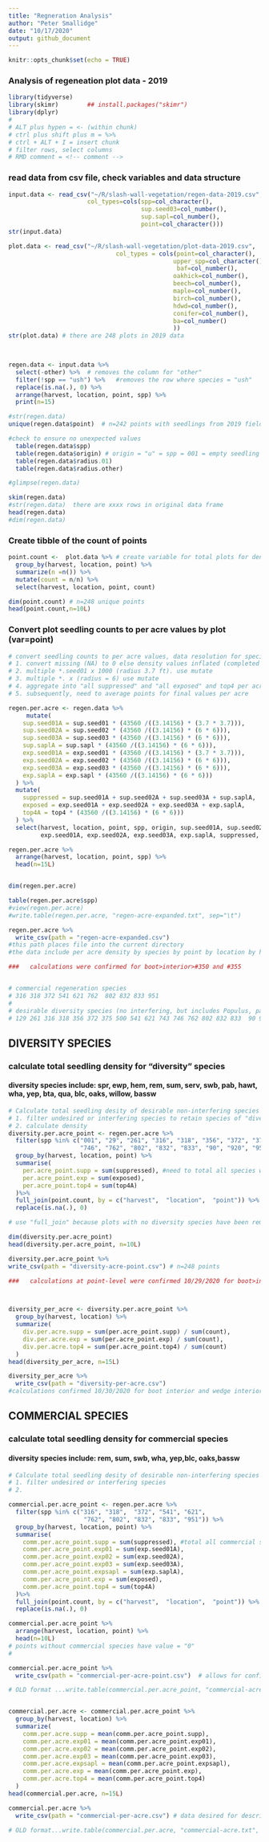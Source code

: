 ```yaml
---
title: "Regneration Analysis"
author: "Peter Smallidge"
date: "10/17/2020"
output: github_document
---
```


```r
knitr::opts_chunk$set(echo = TRUE)
```

### Analysis of regeneation plot data - 2019


```r

library(tidyverse)
library(skimr)        ## install.packages("skimr")
library(dplyr)
#
# ALT plus hypen = <- (within chunk)
# ctrl plus shift plus m = %>% 
# ctrl + ALT + I = insert chunk
# filter rows, select columns
# RMD comment = <!-- comment -->

```



### read data from csv file, check variables and data structure

<!-- note to self: in the "read_csv" code, after the file location the code
for 'col..." etc ensures that the specified column is adjusted to correct data type
the file "cheat sheet data-import" has details -->


```r
input.data <- read_csv("~/R/slash-wall-vegetation/regen-data-2019.csv",
                      col_types=cols(spp=col_character(), 
                                     sup.seed03=col_number(),
                                     sup.sapl=col_number(),
                                     point=col_character()))
str(input.data)

plot.data <- read_csv("~/R/slash-wall-vegetation/plot-data-2019.csv",
                              col_types = cols(point=col_character(),
                                              upper_spp=col_character(),
                                               baf=col_number(),
                                              oakhick=col_number(),
                                              beech=col_number(),
                                              maple=col_number(),
                                              birch=col_number(),
                                              hdwd=col_number(),
                                              conifer=col_number(),
                                              ba=col_number()
                                              ))
str(plot.data) # there are 248 plots in 2019 data

 

regen.data <- input.data %>% 
  select(-other) %>%  # removes the column for "other"
  filter(!spp == "ush") %>%   #removes the row where species = "ush"
  replace(is.na(.), 0) %>% 
  arrange(harvest, location, point, spp) %>% 
  print(n=15)

#str(regen.data)
unique(regen.data$point)  # n=242 points with seedlings from 2019 field data

#check to ensure no unexpected values
  table(regen.data$spp)
  table(regen.data$origin) # origin = "u" = spp = 001 = empty seedling plot
  table(regen.data$radius.01)
  table(regen.data$radius.other)

#glimpse(regen.data)

skim(regen.data)
#str(regen.data)  there are xxxx rows in original data frame
head(regen.data)
#dim(regen.data)

```

### Create tibble of the count of points

```r

point.count <-  plot.data %>% # create variable for total plots for denominator of average density
  group_by(harvest, location, point) %>% 
  summarize(n =n()) %>% 
  mutate(count = n/n) %>% 
  select(harvest, location, point, count) 

dim(point.count) # n=248 unique points
head(point.count,n=10L) 


```



### Convert plot seedling counts to per acre values by plot (var=point)

```r
# convert seedling counts to per acre values, data resolution for species by plot
# 1. convert missing (NA) to 0 else density values inflated (completed in previous chunk)
# 2. multiple *.seed01 x 1000 (radius 3.7 ft). use mutate
# 3. multiple *. x (radius = 6) use mutate
# 4. aggregate into "all suppressed" and "all exposed" and top4 per acre for each point
# 5. subsequently, need to average points for final values per acre

regen.per.acre <- regen.data %>% 
     mutate(
    sup.seed01A = sup.seed01 * (43560 /((3.14156) * (3.7 * 3.7))),
    sup.seed02A = sup.seed02 * (43560 /((3.14156) * (6 * 6))),
    sup.seed03A = sup.seed03 * (43560 /((3.14156) * (6 * 6))),
    sup.saplA = sup.sapl * (43560 /((3.14156) * (6 * 6))),
    exp.seed01A = exp.seed01 * (43560 /((3.14156) * (3.7 * 3.7))),
    exp.seed02A = exp.seed02 * (43560 /((3.14156) * (6 * 6))),
    exp.seed03A = exp.seed03 * (43560 /((3.14156) * (6 * 6))),
    exp.saplA = exp.sapl * (43560 /((3.14156) * (6 * 6)))
  ) %>% 
  mutate(
    suppressed = sup.seed01A + sup.seed02A + sup.seed03A + sup.saplA,
    exposed = exp.seed01A + exp.seed02A + exp.seed03A + exp.saplA,
    top4A = top4 * (43560 /((3.14156) * (6 * 6))) 
  ) %>% 
  select(harvest, location, point, spp, origin, sup.seed01A, sup.seed02A, sup.seed03A, sup.saplA,
         exp.seed01A, exp.seed02A, exp.seed03A, exp.saplA, suppressed, exposed, top4A)

regen.per.acre %>% 
  arrange(harvest, location, point, spp) %>% 
  head(n=15L)


dim(regen.per.acre)

table(regen.per.acre$spp)
#view(regen.per.acre)
#write.table(regen.per.acre, "regen-acre-expanded.txt", sep="\t")

regen.per.acre %>% 
  write_csv(path = "regen-acre-expanded.csv") 
#this path places file into the current directory
#the data include per acre density by species by point by location by harvest

###   calculations were confirmed for boot>interior>#350 and #355


# commercial regeneration species
# 316 318 372 541 621 762  802 832 833 951 
# 
# desirable diversity species (no interfering, but includes Populus, paper birch, not pin cherry)
# 129 261 316 318 356 372 375 500 541 621 743 746 762 802 832 833  90 920 951
```

## DIVERSITY SPECIES
### calculate total seedling density for "diversity" species
#### diversity species include: spr, ewp, hem, rem, sum, serv, swb, pab, hawt, wha, yep, bta, qua, blc, oaks, willow, bassw 

```r
# Calculate total seedling desity of desirable non-interfering species
# 1. filter undesired or interfering species to retain species of "diversity value"
# 2. calculate density
diversity.per.acre_point <- regen.per.acre %>% 
  filter(spp %in% c("001", "29", "261", "316", "318", "356", "372", "375", "500", "541", "621", "743",
                    "746", "762", "802", "832", "833", "90", "920", "951")) %>% 
  group_by(harvest, location, point) %>% 
  summarise(
    per.acre_point.supp = sum(suppressed), #need to total all species within a point
    per.acre_point.exp = sum(exposed),
    per.acre_point.top4 = sum(top4A)
  )%>% 
  full_join(point.count, by = c("harvest",  "location",  "point")) %>% 
  replace(is.na(.), 0)

# use "full_join" because plots with no diversity species have been removed from df = diversity.per.acre_point. Replace na=0 ensures accurate calculation of mean stem count per acre.

dim(diversity.per.acre_point)
head(diversity.per.acre_point, n=10L)

diversity.per.acre_point %>% 
write_csv(path = "diversity-acre-point.csv") # n=248 points

###   calculations at point-level were confirmed 10/29/2020 for boot>interior>#350, #355 and #361



diversity_per_acre <- diversity.per.acre_point %>% 
  group_by(harvest, location) %>% 
  summarize(
    div.per.acre.supp = sum(per.acre_point.supp) / sum(count),
    div.per.acre.exp = sum(per.acre_point.exp) / sum(count),
    div.per.acre.top4 = sum(per.acre_point.top4) / sum(count)
  ) 
head(diversity_per_acre, n=15L)

diversity_per_acre %>% 
  write_csv(path = "diversity-per-acre.csv")
#calculations confirmed 10/30/2020 for boot interior and wedge interior


```


## COMMERCIAL SPECIES
### calculate total seedling density for commercial species
#### diversity species include: rem, sum, swb, wha, yep,blc, oaks,bassw 

```r
# Calculate total seedling desity of desirable non-interfering species
# 1. filter undesired or interfering species
# 2. 

commercial.per.acre_point <- regen.per.acre %>% 
  filter(spp %in% c("316", "318",  "372", "541", "621",
                     "762", "802", "832", "833", "951")) %>% 
  group_by(harvest, location, point) %>% 
  summarise(
    comm.per.acre_point.supp = sum(suppressed), #total all commercial species within a point
    comm.per.acre_point.exp01 = sum(exp.seed01A),
    comm.per.acre_point.exp02 = sum(exp.seed02A),
    comm.per.acre_point.exp03 = sum(exp.seed03A),
    comm.per.acre_point.expsapl = sum(exp.saplA),
    comm.per.acre_point.exp = sum(exposed),
    comm.per.acre_point.top4 = sum(top4A)
  )%>% 
  full_join(point.count, by = c("harvest",  "location",  "point")) %>% 
  replace(is.na(.), 0)

commercial.per.acre_point %>% 
  arrange(harvest, location, point) %>% 
  head(n=10L)
# points without commercial species have value = "0"
# 

commercial.per.acre_point %>% 
  write_csv(path = "commercial-per-acre-point.csv")  # allows for confirmation of calculations

# OLD format ...write.table(commercial.per.acre_point, "commercial-acre-point.txt", sep="\t")


commercial.per.acre <- commercial.per.acre_point %>% 
  group_by(harvest, location) %>% 
  summarize(
    comm.per.acre.supp = mean(comm.per.acre_point.supp),
    comm.per.acre.exp01 = mean(comm.per.acre_point.exp01),
    comm.per.acre.exp02 = mean(comm.per.acre_point.exp02),
    comm.per.acre.exp03 = mean(comm.per.acre_point.exp03),
    comm.per.acre.expsapl = mean(comm.per.acre_point.expsapl),
    comm.per.acre.exp = mean(comm.per.acre_point.exp),
    comm.per.acre.top4 = mean(comm.per.acre_point.top4)
  )
head(commercial.per.acre, n=15L)

commercial.per.acre %>% 
  write_csv(path = "commercial-per-acre.csv") # data desired for description of treatments

# OLD format...write.table(commercial.per.acre, "commercial-acre.txt", sep="\t")


```



